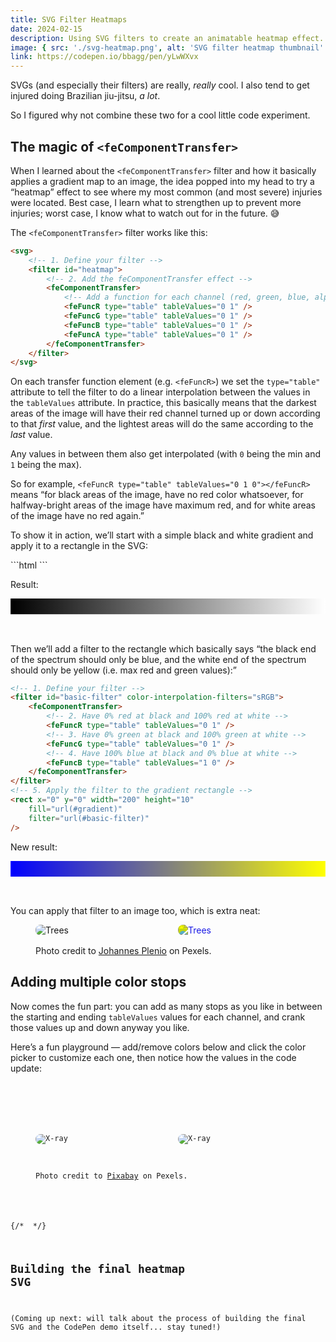 ```yaml
---
title: SVG Filter Heatmaps
date: 2024-02-15
description: Using SVG filters to create an animatable heatmap effect.
image: { src: './svg-heatmap.png', alt: 'SVG filter heatmap thumbnail' }
link: https://codepen.io/bbagg/pen/yLwWXvx
---
```



SVGs (and especially their filters) are really, *really* cool. I also tend to get injured doing Brazilian jiu-jitsu, *a lot*.

So I figured why not combine these two for a cool little code experiment.

## The magic of `<feComponentTransfer>`

When I learned about the `<feComponentTransfer>` filter and how it basically applies a gradient map to an image, the idea popped into my head to try a “heatmap” effect to see where my most common (and most severe) injuries were located. Best case, I learn what to strengthen up to prevent more injuries; worst case, I know what to watch out for in the future. 😅

The `<feComponentTransfer>` filter works like this:

```html
<svg>
    <!-- 1. Define your filter -->
    <filter id="heatmap">
        <!-- 2. Add the feComponentTransfer effect -->
        <feComponentTransfer>
            <!-- Add a function for each channel (red, green, blue, alpha) -->
            <feFuncR type="table" tableValues="0 1" />
            <feFuncG type="table" tableValues="0 1" />
            <feFuncB type="table" tableValues="0 1" />
            <feFuncA type="table" tableValues="0 1" />
        </feComponentTransfer>
    </filter>
</svg>
```

On each transfer function element (e.g. `<feFuncR>`) we set the `type="table"` attribute to tell the filter to do a linear interpolation between the values in the `tableValues` attribute. In practice, this basically means that the darkest areas of the image will have their red channel turned up or down according to that *first* value, and the lightest areas will do the same according to the *last* value.

Any values in between them also get interpolated (with `0` being the min and `1` being the max).

So for example, `<feFuncR type="table" tableValues="0 1 0"></feFuncR>` means “for black areas of the image, have no red color whatsoever, for halfway-bright areas of the image have maximum red, and for white areas of the image have no red again.”

<p>To show it in action, we’ll start with a simple black and white gradient and apply it to a rectangle in the SVG:</p>
```html
<linearGradient id="gradient">
    <stop stop-color="black" offset="0%" />
    <stop stop-color="white" offset="100%" />
</linearGradient>
<rect width="200" height="10" fill="url(#gradient)" />
```

Result:

<svg viewBox="0 0 200 10" style="margin-bottom: 2rem;">
    <linearGradient id="bw-gradient">
        <stop stop-color="black" offset="0%" />
        <stop stop-color="white" offset="100%" />
    </linearGradient>
    <rect id="svgRect" x="0" y="0" width="200" height="10" fill="url(#bw-gradient)" />
</svg>

Then we’ll add a filter to the rectangle which basically says “the black end of the spectrum should only be blue, and the white end of the spectrum should only be yellow (i.e. max red and green values):”

```html
<!-- 1. Define your filter -->
<filter id="basic-filter" color-interpolation-filters="sRGB">
    <feComponentTransfer>
        <!-- 2. Have 0% red at black and 100% red at white -->
        <feFuncR type="table" tableValues="0 1" />
        <!-- 3. Have 0% green at black and 100% green at white -->
        <feFuncG type="table" tableValues="0 1" />
        <!-- 4. Have 100% blue at black and 0% blue at white -->
        <feFuncB type="table" tableValues="1 0" />
    </feComponentTransfer>
</filter>
<!-- 5. Apply the filter to the gradient rectangle -->
<rect x="0" y="0" width="200" height="10"
    fill="url(#gradient)"
    filter="url(#basic-filter)"
/>
```

New result:

<svg viewBox="0 0 200 10" style="margin-bottom: 2rem;">
    <filter id="basic-filter" color-interpolation-filters="sRGB">
        <feComponentTransfer>
            <feFuncR type="table" tableValues="0 1" />
            <feFuncG type="table" tableValues="0 1" />
            <feFuncB type="table" tableValues="1 0" />
        </feComponentTransfer>
    </filter>
    <use href="#svgRect" filter="url(#basic-filter)" />
</svg>

You can apply that filter to an image too, which is extra neat:

<figure>
    <div style="display: grid; gap: 2rem; grid-template-columns: 1fr 1fr; margin-bottom: 1rem;">
        <Image src={Trees} alt="Trees" style="border-radius: 0.5rem;" />
        <Image src={Trees} alt="Trees" style="border-radius: 0.5rem; filter: url(#basic-filter);" />
    </div>
    <figcaption>Photo credit to <a href="https://www.pexels.com/@jplenio/" target="_blank" rel="noreferrer nofollow noopener">Johannes Plenio</a> on Pexels.</figcaption>
</figure>


## Adding multiple color stops

Now comes the fun part: you can add as many stops as you like in between the starting and ending `tableValues` values for each channel, and crank those values up and down anyway you like.

Here’s a fun playground — add/remove colors below and click the color picker to customize each one, then notice how the values in the code update:

<div>
    <Visualizer2 client:idle />
</div>

<div id="fefunc-output">
    <Code theme='material-theme-palenight' code='<feFuncR type="table" tableValues="0.17 0.09 0.19 0.95 0.99" />
    <feFuncG type="table" tableValues="0.24 0.35 0.67 0.88 0.03" />
    <feFuncB type="table" tableValues="0.36 0.65 0.31 0.13 0.08" />' lang="html" />
</div>
<figure>
    <div style="display: grid; gap: 2rem; grid-template-columns: 1fr 1fr; margin: 1rem 0;">
        <Image src={Xray} alt="X-ray" style="border-radius: 0.5rem;" />
        <Image src={Xray} alt="X-ray" style="border-radius: 0.5rem; filter: url(#heatmap-filter);" />
    </div>
    <figcaption>Photo credit to <a href="https://www.pexels.com/@pixabay/" target="_blank" rel="noreferrer nofollow noopener">Pixabay</a> on Pexels.</figcaption>
</figure>

{/* <Visualizer /> */}

## Building the final heatmap SVG

(Coming up next: will talk about the process of building the final SVG and the CodePen demo itself... stay tuned!)